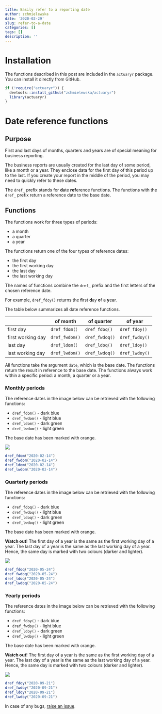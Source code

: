 ```yaml
---
title: Easily refer to a reporting date
author: zchmielewska
date: '2020-02-29'
slug: refer-to-a-date
categories: []
tags: []
description: ''
---
```


# Installation

The functions described in this post are included in the `actuaryr` package.
You can install it directly from GitHub.

```r
if (!require("actuaryr")) {
  devtools::install_github("zchmielewska/actuaryr")
  library(actuaryr)
}
```

# Date reference functions

## Purpose

First and last days of months, quarters and years are of special meaning 
for business reporting.

The business reports are usually created for the last day of some period,
like a month or a year.
They enclose data for the first day of this period up to the last.
If you create your report in the middle of the period, 
you may need to quickly refer to these dates.

The `dref_` prefix stands for **d**ate **ref**erence functions. 
The functions with the `dref_` prefix return a reference date to the base date.

## Functions

The functions work for three types of periods:

* a month
* a quarter
* a year

The functions return one of the four types of reference dates:

* the first day
* the first working day
* the last day
* the last working day

The names of functions combine the `dref_` prefix and the first letters 
of the chosen reference date.

For example, `dref_fdoy()` returns the **f**irst **d**ay **o**f a **y**ear.

The table below summarizes all date reference functions.

|                   | of month       | of quarter     | of year        |
|-------------------|----------------|----------------|----------------|
| first day         | `dref_fdom()`  | `dref_fdoq()`  | `dref_fdoy()`  |
| first working day | `dref_fwdom()` | `dref_fwdoq()` | `dref_fwdoy()` |
| last day          | `dref_ldom()`  | `dref_ldoq()`  | `dref_ldoy()`  |
| last working day  | `dref_lwdom()` | `dref_lwdoq()` | `dref_lwdoy()` |

All functions take the argument `date`, which is the base date.
The functions return the result in reference to the base date.
The functions always work within a specific period: a month, a quarter 
or a year.

### Monthly periods

The reference dates in the image below can be retrieved 
with the following functions:

* `dref_fdom()` - dark blue
* `dref_fwdom()` - light blue
* `dref_ldom()` - dark green
* `dref_lwdom()` - light green

The base date has been marked with orange.

![](/post/2020-02-29-refer-to-a-date_files/dref_monthly.png)

```r
dref_fdom("2020-02-14")
dref_fwdom("2020-02-14")
dref_ldom("2020-02-14")
dref_lwdom("2020-02-14")
```

### Quarterly periods

The reference dates in the image below can be retrieved 
with the following functions:

* `dref_fdoq()` - dark blue
* `dref_fwdoq()` - light blue
* `dref_ldoq()` - dark green
* `dref_lwdoq()` - light green

The base date has been marked with orange.

**Watch out!** 
The first day of a year is the same as the first working day of a year. 
The last day of a year is the same as the last working day of a year.
Hence, the same day is marked with two colours (darker and lighter).

![](/post/2020-02-29-refer-to-a-date_files/dref_quarterly.png)

```r
dref_fdoq("2020-05-24")
dref_fwdoq("2020-05-24")
dref_ldoq("2020-05-24")
dref_lwdoq("2020-05-24")
```

### Yearly periods

The reference dates in the image below can be retrieved 
with the following functions:

* `dref_fdoy()` - dark blue
* `dref_fwdoy()` - light blue
* `dref_ldoy()` - dark green
* `dref_lwdoy()` - light green

The base date has been marked with orange.

**Watch out!** 
The first day of a year is the same as the first working day of a year. 
The last day of a year is the same as the last working day of a year.
Hence, the same day is marked with two colours (darker and lighter).

![](/post/2020-02-29-refer-to-a-date_files/dref_yearly.png)

```r
dref_fdoy("2020-09-21")
dref_fwdoy("2020-09-21")
dref_ldoy("2020-09-21")
dref_lwdoy("2020-09-21")
```

In case of any bugs, [raise an issue](https://github.com/zchmielewska/actuaryr/issues).